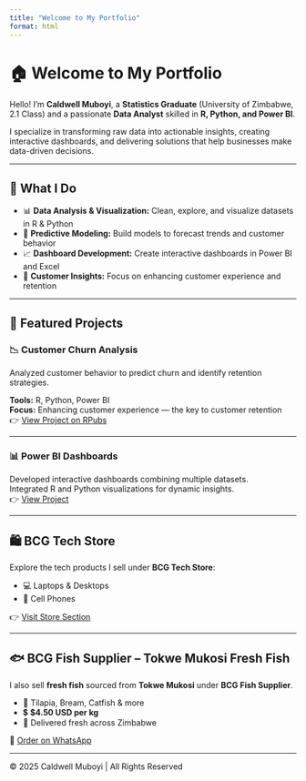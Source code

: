 ```yaml
---
title: "Welcome to My Portfolio"
format: html
---
```


# 🏠 Welcome to My Portfolio

Hello! I'm **Caldwell Muboyi**, a **Statistics Graduate** (University of Zimbabwe, 2.1 Class) and a passionate **Data Analyst** skilled in **R, Python, and Power BI**.

I specialize in transforming raw data into actionable insights, creating interactive dashboards, and delivering solutions that help businesses make data-driven decisions.

------------------------------------------------------------------------

## 🔹 What I Do

-   📊 **Data Analysis & Visualization:** Clean, explore, and visualize datasets in R & Python\
-   🤖 **Predictive Modeling:** Build models to forecast trends and customer behavior\
-   📈 **Dashboard Development:** Create interactive dashboards in Power BI and Excel\
-   👥 **Customer Insights:** Focus on enhancing customer experience and retention

------------------------------------------------------------------------

## 📂 Featured Projects

### 📉 Customer Churn Analysis

Analyzed customer behavior to predict churn and identify retention strategies.

**Tools:** R, Python, Power BI\
**Focus:** Enhancing customer experience — the key to customer retention\
👉 [View Project on RPubs](https://rpubs.com/Caldwell_Muboyi)

------------------------------------------------------------------------

### 📊 Power BI Dashboards

Developed interactive dashboards combining multiple datasets.\
Integrated R and Python visualizations for dynamic insights.\
👉 [View Project](#)

------------------------------------------------------------------------

## 🛍️ BCG Tech Store

Explore the tech products I sell under **BCG Tech Store**:

-   💻 Laptops & Desktops\
-   📱 Cell Phones

👉 [Visit Store Section](Projects.html)

------------------------------------------------------------------------

## 🐟 BCG Fish Supplier – Tokwe Mukosi Fresh Fish

I also sell **fresh fish** sourced from **Tokwe Mukosi** under **BCG Fish Supplier**.

-   🐠 Tilapia, Bream, Catfish & more\
-   💲 **\$4.50 USD per kg**\
-   📍 Delivered fresh across Zimbabwe

💬 [Order on WhatsApp](https://wa.me/263718834476?text=Hello%20Caldwell,%20I%20want%20to%20order%20fresh%20fish%20from%20Tokwe%20Mukosi){.btn .btn-success target="_blank"}

------------------------------------------------------------------------

© 2025 Caldwell Muboyi \| All Rights Reserved

